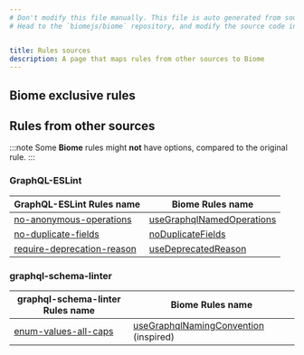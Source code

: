 ```yaml
---
# Don't modify this file manually. This file is auto generated from source, and you will lose your changes next time the website is built.
# Head to the `biomejs/biome` repository, and modify the source code in there.


title: Rules sources
description: A page that maps rules from other sources to Biome
---
```

    
## Biome exclusive rules
## Rules from other sources
:::note
Some **Biome** rules might **not** have options, compared to the original rule.
:::
### GraphQL-ESLint
| GraphQL-ESLint Rules name | Biome Rules name |
| ---- | ---- |
| [no-anonymous-operations](https://the-guild.dev/graphql/eslint/rules/no-anonymous-operations) |[useGraphqlNamedOperations](/linter/rules/use-graphql-named-operations) |
| [no-duplicate-fields](https://the-guild.dev/graphql/eslint/rules/no-duplicate-fields) |[noDuplicateFields](/linter/rules/no-duplicate-fields) |
| [require-deprecation-reason](https://the-guild.dev/graphql/eslint/rules/require-deprecation-reason) |[useDeprecatedReason](/linter/rules/use-deprecated-reason) |
### graphql-schema-linter
| graphql-schema-linter Rules name | Biome Rules name |
| ---- | ---- |
| [enum-values-all-caps](https://github.com/cjoudrey/graphql-schema-linter?tab=readme-ov-file#enum-values-all-caps) |[useGraphqlNamingConvention](/linter/rules/use-graphql-naming-convention) (inspired) |

